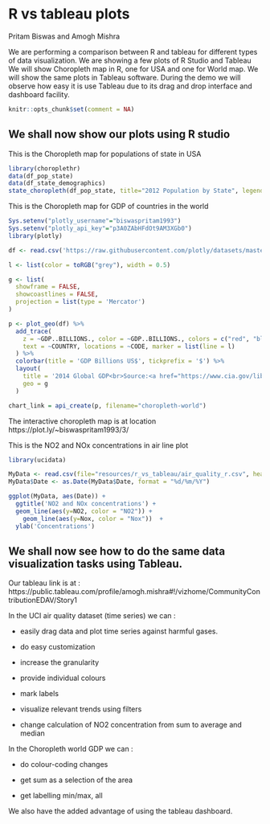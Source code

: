 # R vs tableau plots

Pritam Biswas and Amogh Mishra


We are performing a comparison between R and tableau for different types of data visualization. We are showing a few plots of R Studio and Tableau
We will show Choropleth map in R, one for USA and one for World map. We will show the same plots in Tableau software. During the demo we will observe how easy it is use Tableau due to its drag and drop interface and dashboard facility.
```{r, include=FALSE}
knitr::opts_chunk$set(comment = NA)
```
## We shall now show our plots using R studio
This is the Choropleth map for populations of state in USA
```{r message=FALSE}
library(choroplethr)
data(df_pop_state)
data(df_state_demographics)
state_choropleth(df_pop_state, title="2012 Population by State", legend="Population")
```

This is the Choropleth map for GDP of countries in the world
```{r message=FALSE}
Sys.setenv("plotly_username"="biswaspritam1993")
Sys.setenv("plotly_api_key"="p3A0ZAbHFdOt9AM3XGb0")
library(plotly)

df <- read.csv('https://raw.githubusercontent.com/plotly/datasets/master/2014_world_gdp_with_codes.csv')

l <- list(color = toRGB("grey"), width = 0.5)

g <- list(
  showframe = FALSE,
  showcoastlines = FALSE,
  projection = list(type = 'Mercator')
)

p <- plot_geo(df) %>%
  add_trace(
    z = ~GDP..BILLIONS., color = ~GDP..BILLIONS., colors = c("red", "blue", "yellow", "green"),
    text = ~COUNTRY, locations = ~CODE, marker = list(line = l)
  ) %>%
  colorbar(title = 'GDP Billions US$', tickprefix = '$') %>%
  layout(
    title = '2014 Global GDP<br>Source:<a href="https://www.cia.gov/library/publications/the-world-factbook/fields/2195.html">CIA World Factbook</a>',
    geo = g
  )

chart_link = api_create(p, filename="choropleth-world")
```

The interactive choropleth map is at location https://plot.ly/~biswaspritam1993/3/

This is the NO2 and NOx concentrations in air line plot
```{r comment=NA}
library(ucidata)

MyData <- read.csv(file="resources/r_vs_tableau/air_quality_r.csv", header=TRUE, sep=",")
MyData$Date <- as.Date(MyData$Date, format = "%d/%m/%Y")

ggplot(MyData, aes(Date)) +
  ggtitle('NO2 and NOx concentrations') +
  geom_line(aes(y=NO2, color = "NO2")) +
    geom_line(aes(y=Nox, color = "Nox"))  +
  ylab('Concentrations')

```

## We shall now see how to do the same data visualization tasks using Tableau.

Our tableau link is at : https://public.tableau.com/profile/amogh.mishra#!/vizhome/CommunityContributionEDAV/Story1

In the UCI air quality dataset (time series) we can :

- easily drag data and plot time series against harmful gases.

- do easy customization

- increase the granularity

- provide individual colours

- mark labels

- visualize relevant trends using filters

- change calculation of NO2 concentration from sum to average and median


In the Choropleth world GDP we can :

- do colour-coding changes

- get sum as a selection of the area

- get labelling min/max, all


We also have the added advantage of using the tableau dashboard.


